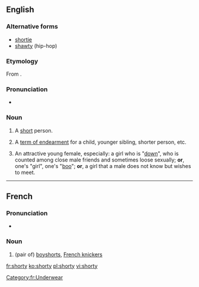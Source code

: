 ==English==

===Alternative forms===
* [[shortie]]
* [[shawty]] (hip-hop)

===Etymology===
From {{suffix|short|y}}.

===Pronunciation===
* {{a|UK}} {{IPA|/ˈʃɔːti/}}

===Noun===
{{en-noun|short|ies}}

# {{context|informal}} A [[short]] person.
# {{context|informal}} A [[term of endearment]] for a child, younger sibling, shorter person, etc.
# {{rfc-sense}} {{context|slang|hip-hop}} An attractive young female, especially: a girl who is "[[down#Adjective|down]]", who is counted among close male friends and sometimes loose sexually; '''or''', one's "girl", one's "[[boo#Noun|boo]]"; '''or''', a girl that a male does not know but wishes to meet.

----

==French==

===Pronunciation===
* {{IPA|/ʃɔʁti/|lang=fr}}

===Noun===
{{fr-noun|m}}

# (pair of) [[boyshorts]], [[French knickers]]

[[Category:fr:Underwear]]

[[fr:shorty]]
[[ko:shorty]]
[[pl:shorty]]
[[vi:shorty]]